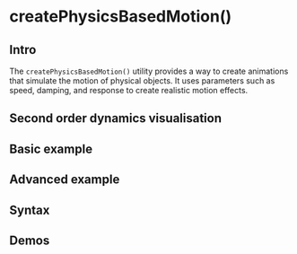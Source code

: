 
# createPhysicsBasedMotion()

## Intro

The `createPhysicsBasedMotion()` utility provides a way to create animations that simulate the motion of physical objects. It uses parameters such as speed, damping, and response to create realistic motion effects.

## Second order dynamics visualisation

<Visual></Visual>

## Basic example

## Advanced example

## Syntax

## Demos
